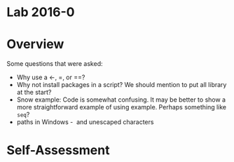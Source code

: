 # Lab 2016-0

# Overview

Some questions that were asked:

- Why use a <-, =, or ==?
- Why not install packages in a script? We should mention to put all library at the start?
- Snow example: Code is somewhat confusing. It may be better to show a more straightforward example of using example. Perhaps something like `seq`?
- paths in Windows - \ and unescaped characters

# Self-Assessment
